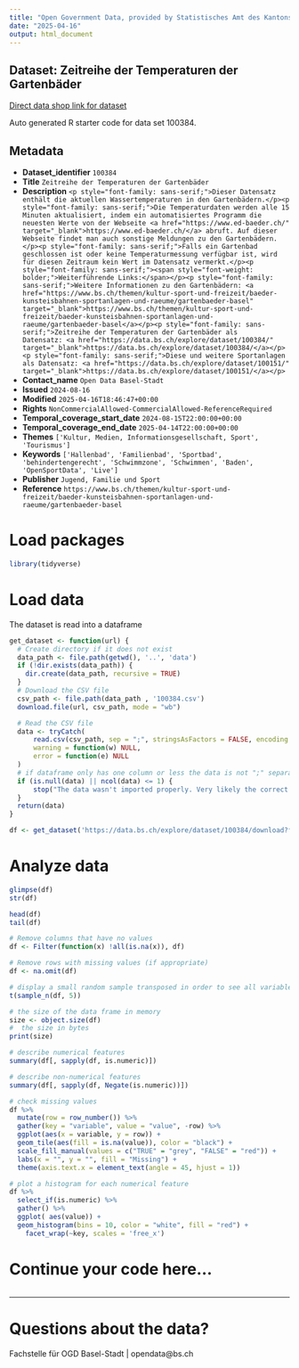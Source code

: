 ```yaml
---
title: "Open Government Data, provided by Statistisches Amt des Kantons Basel-Stadt - Fachstelle OGD"
date: "2025-04-16"
output: html_document
---
```


## Dataset: Zeitreihe der Temperaturen der Gartenbäder

[Direct data shop link for dataset](https://data.bs.ch/explore/dataset/100384)

Auto generated R starter code for data set 100384.

## Metadata

- **Dataset_identifier** `100384`
- **Title** `Zeitreihe der Temperaturen der Gartenbäder`
- **Description** `<p style="font-family: sans-serif;">Dieser Datensatz enthält die aktuellen Wassertemperaturen in den Gartenbädern.</p><p style="font-family: sans-serif;">Die Temperaturdaten werden alle 15 Minuten aktualisiert, indem ein automatisiertes Programm die neuesten Werte von der Webseite <a href="https://www.ed-baeder.ch/" target="_blank">https://www.ed-baeder.ch/</a> abruft. Auf dieser Webseite findet man auch sonstige Meldungen zu den Gartenbädern.</p><p style="font-family: sans-serif;">Falls ein Gartenbad geschlossen ist oder keine Temperaturmessung verfügbar ist, wird für diesen Zeitraum kein Wert im Datensatz vermerkt.</p><p style="font-family: sans-serif;"><span style="font-weight: bolder;">Weiterführende Links:</span></p><p style="font-family: sans-serif;">Weitere Informationen zu den Gartenbädern: <a href="https://www.bs.ch/themen/kultur-sport-und-freizeit/baeder-kunsteisbahnen-sportanlagen-und-raeume/gartenbaeder-basel" target="_blank">https://www.bs.ch/themen/kultur-sport-und-freizeit/baeder-kunsteisbahnen-sportanlagen-und-raeume/gartenbaeder-basel</a></p><p style="font-family: sans-serif;">Zeitreihe der Temperaturen der Gartenbäder als Datensatz: <a href="https://data.bs.ch/explore/dataset/100384/" target="_blank">https://data.bs.ch/explore/dataset/100384/</a></p><p style="font-family: sans-serif;">Diese und weitere Sportanlagen als Datensatz: <a href="https://data.bs.ch/explore/dataset/100151/" target="_blank">https://data.bs.ch/explore/dataset/100151/</a></p>`
- **Contact_name** `Open Data Basel-Stadt`
- **Issued** `2024-08-16`
- **Modified** `2025-04-16T18:46:47+00:00`
- **Rights** `NonCommercialAllowed-CommercialAllowed-ReferenceRequired`
- **Temporal_coverage_start_date** `2024-08-15T22:00:00+00:00`
- **Temporal_coverage_end_date** `2025-04-14T22:00:00+00:00`
- **Themes** `['Kultur, Medien, Informationsgesellschaft, Sport', 'Tourismus']`
- **Keywords** `['Hallenbad', 'Familienbad', 'Sportbad', 'behindertengerecht', 'Schwimmzone', 'Schwimmen', 'Baden', 'OpenSportData', 'Live']`
- **Publisher** `Jugend, Familie und Sport`
- **Reference** `https://www.bs.ch/themen/kultur-sport-und-freizeit/baeder-kunsteisbahnen-sportanlagen-und-raeume/gartenbaeder-basel`


# Load packages

```r

library(tidyverse)
```

# Load data

The dataset is read into a dataframe

```r
get_dataset <- function(url) {
  # Create directory if it does not exist
  data_path <- file.path(getwd(), '..', 'data')
  if (!dir.exists(data_path)) {
    dir.create(data_path, recursive = TRUE)
  }
  # Download the CSV file
  csv_path <- file.path(data_path , '100384.csv')
  download.file(url, csv_path, mode = "wb")

  # Read the CSV file
  data <- tryCatch(
      read.csv(csv_path, sep = ";", stringsAsFactors = FALSE, encoding = "UTF-8"),
      warning = function(w) NULL,
      error = function(e) NULL
  )
  # if dataframe only has one column or less the data is not ";" separated
  if (is.null(data) || ncol(data) <= 1) {
      stop("The data wasn't imported properly. Very likely the correct separator couldn't be found.\nPlease check the dataset manually and adjust the code.")
  }
  return(data)
}
```

```r

df <- get_dataset('https://data.bs.ch/explore/dataset/100384/download?format=csv&timezone=Europe%2FZurich')

```

# Analyze data

```r

glimpse(df)
str(df)

head(df)
tail(df)

```

```r
# Remove columns that have no values
df <- Filter(function(x) !all(is.na(x)), df)

# Remove rows with missing values (if appropriate)
df <- na.omit(df)
```

```r
# display a small random sample transposed in order to see all variables
t(sample_n(df, 5))
```

```r
# the size of the data frame in memory
size <- object.size(df)
#  the size in bytes
print(size)
```

```r
# describe numerical features
summary(df[, sapply(df, is.numeric)])
```

```r
# describe non-numerical features
summary(df[, sapply(df, Negate(is.numeric))])
```

```r
# check missing values
df %>%
  mutate(row = row_number()) %>%
  gather(key = "variable", value = "value", -row) %>%
  ggplot(aes(x = variable, y = row)) +
  geom_tile(aes(fill = is.na(value)), color = "black") +
  scale_fill_manual(values = c("TRUE" = "grey", "FALSE" = "red")) +
  labs(x = "", y = "", fill = "Missing") +
  theme(axis.text.x = element_text(angle = 45, hjust = 1))
```

```r
# plot a histogram for each numerical feature
df %>%
  select_if(is.numeric) %>%
  gather() %>%
  ggplot( aes(value)) +
  geom_histogram(bins = 10, color = "white", fill = "red") +
    facet_wrap(~key, scales = 'free_x')
```

# Continue your code here...

```r

```
------------------------------------------------------------------------

# Questions about the data?

Fachstelle für OGD Basel-Stadt | opendata@bs.ch
